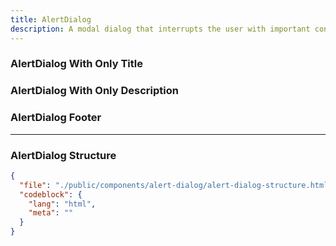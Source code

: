 ```yaml
---
title: AlertDialog
description: A modal dialog that interrupts the user with important content and expects a response.
---
```


<ComponentPreview src="/alert-dialog/alert-dialog" />

### AlertDialog With Only Title

<ComponentPreview src="/alert-dialog/alert-dialog-title" />

### AlertDialog With Only Description

<ComponentPreview src="/alert-dialog/alert-dialog-description" />

### AlertDialog Footer

<ComponentPreview src="/alert-dialog/alert-dialog-footer" />

---

### AlertDialog Structure

```json doc-gen:file
{
  "file": "./public/components/alert-dialog/alert-dialog-structure.html",
  "codeblock": {
    "lang": "html",
    "meta": ""
  }
}
```

